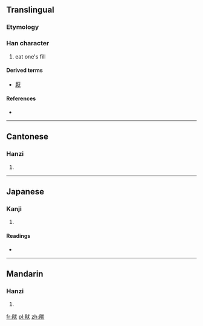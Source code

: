 ==Translingual==

===Etymology===
{{Han compound|甘|肰|c1=s|c2=s|ls=ic}}

===Han character===
{{Han char|rn=94|rad=犬|as=08|sn=12|four=6323<sub>4</sub>|canj=日月戈大 (ABIK)}}

# eat one's fill

====Derived terms====
* [[厭]]

====References====
* {{Han ref|kx=0713.100|dkj=20482|dj=1125.050|hdz=21351.050|uh=7312|ud=29458|bh=DA6D|bd=55917}}

----

==Cantonese==

===Hanzi===
{{yue-hanzi|jyut=|y=yim3}}

# {{defn|Cantonese|sort=犬08}}

----

==Japanese==

===Kanji===
{{ja-kanji|grade=|rs=犬08}}

# {{defn|Japanese|sort=犬08}}

====Readings====
* {{ja-readings|on=[[えん]] (en), [[おう]] (ō), [[よう]] (yō)|kun=[[あきる]] (akiru)}}

----

==Mandarin==

===Hanzi===
{{cmn-hanzi|pin=[[yān]] ([[yan1]])|wg=yen<sup>1</sup>}}

# {{defn|Mandarin|sort=犬08}}

[[fr:猒]]
[[pl:猒]]
[[zh:猒]]